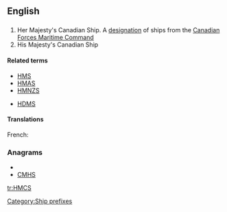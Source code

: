 {{wikipedia|Her Majesty's Canadian Ship}}
==English==
{{wikipedia}}
==={{initialism}}===
{{infl|en|initialism}}

# Her Majesty's Canadian Ship. A [[designation]] of ships from the [[w:Canadian Forces Maritime Command|Canadian Forces Maritime Command]]
# His Majesty's Canadian Ship

====Related terms====
* [[HMS]]
* [[HMAS]]
* [[HMNZS]]

* [[HDMS]]

====Translations====
{{trans-top|Ship designation}}
French: {{t-|fr|NCSM}}
{{trans-mid}}
{{trans-bottom}}

===Anagrams===
* {{alphagram|chms}}
* [[CMHS#English|CMHS]]


[[Category:Ship prefixes]]

[[tr:HMCS]]